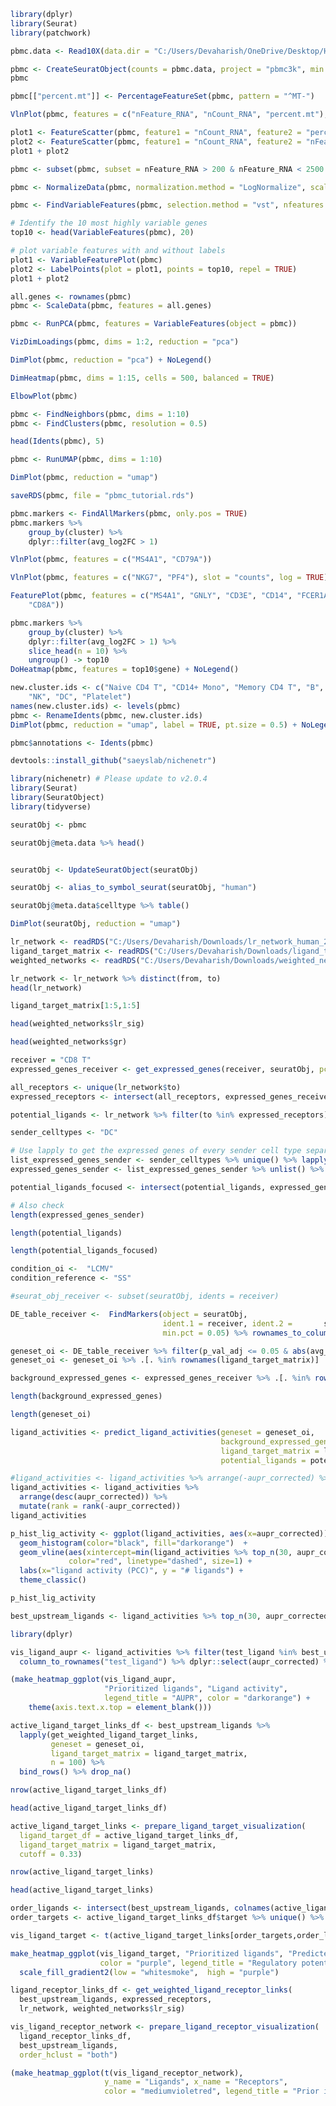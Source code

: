 ```{r}
library(dplyr)
library(Seurat)
library(patchwork)
```
```{r}
pbmc.data <- Read10X(data.dir = "C:/Users/Devaharish/OneDrive/Desktop/HARISH FILES/HIGHER STUDIES/UCD/Internship/filtered_gene_bc_matrices/hg19/")
```
```{r}
pbmc <- CreateSeuratObject(counts = pbmc.data, project = "pbmc3k", min.cells = 3, min.features = 200)
pbmc
```


```{r}
pbmc[["percent.mt"]] <- PercentageFeatureSet(pbmc, pattern = "^MT-")
```

```{r}
VlnPlot(pbmc, features = c("nFeature_RNA", "nCount_RNA", "percent.mt"), ncol = 3)
```
```{r}
plot1 <- FeatureScatter(pbmc, feature1 = "nCount_RNA", feature2 = "percent.mt")
plot2 <- FeatureScatter(pbmc, feature1 = "nCount_RNA", feature2 = "nFeature_RNA")
plot1 + plot2
```

```{r}
pbmc <- subset(pbmc, subset = nFeature_RNA > 200 & nFeature_RNA < 2500 & percent.mt < 5)

```

```{r}
pbmc <- NormalizeData(pbmc, normalization.method = "LogNormalize", scale.factor = 10000)

```


```{r}
pbmc <- FindVariableFeatures(pbmc, selection.method = "vst", nfeatures = 2000)

# Identify the 10 most highly variable genes
top10 <- head(VariableFeatures(pbmc), 20)

# plot variable features with and without labels
plot1 <- VariableFeaturePlot(pbmc)
plot2 <- LabelPoints(plot = plot1, points = top10, repel = TRUE)
plot1 + plot2
```
```{r}
all.genes <- rownames(pbmc)
pbmc <- ScaleData(pbmc, features = all.genes)

```

```{r}
pbmc <- RunPCA(pbmc, features = VariableFeatures(object = pbmc))
```

```{r}
VizDimLoadings(pbmc, dims = 1:2, reduction = "pca")
```

```{r}
DimPlot(pbmc, reduction = "pca") + NoLegend()
```

```{r}
DimHeatmap(pbmc, dims = 1:15, cells = 500, balanced = TRUE)
```

```{r}
ElbowPlot(pbmc)
```

```{r}
pbmc <- FindNeighbors(pbmc, dims = 1:10)
pbmc <- FindClusters(pbmc, resolution = 0.5)
```

```{r}
head(Idents(pbmc), 5)

```

```{r}
pbmc <- RunUMAP(pbmc, dims = 1:10)
```

```{r}
DimPlot(pbmc, reduction = "umap")
```


```{r}
saveRDS(pbmc, file = "pbmc_tutorial.rds")
```

```{r}
pbmc.markers <- FindAllMarkers(pbmc, only.pos = TRUE)
pbmc.markers %>%
    group_by(cluster) %>%
    dplyr::filter(avg_log2FC > 1)
```

```{r}
VlnPlot(pbmc, features = c("MS4A1", "CD79A"))
```

```{r}
VlnPlot(pbmc, features = c("NKG7", "PF4"), slot = "counts", log = TRUE)
```

```{r}
FeaturePlot(pbmc, features = c("MS4A1", "GNLY", "CD3E", "CD14", "FCER1A", "FCGR3A", "LYZ", "PPBP",
    "CD8A"))
```

```{r}
pbmc.markers %>%
    group_by(cluster) %>%
    dplyr::filter(avg_log2FC > 1) %>%
    slice_head(n = 10) %>%
    ungroup() -> top10
DoHeatmap(pbmc, features = top10$gene) + NoLegend()
```

```{r}
new.cluster.ids <- c("Naive CD4 T", "CD14+ Mono", "Memory CD4 T", "B", "CD8 T", "FCGR3A+ Mono",
    "NK", "DC", "Platelet")
names(new.cluster.ids) <- levels(pbmc)
pbmc <- RenameIdents(pbmc, new.cluster.ids)
DimPlot(pbmc, reduction = "umap", label = TRUE, pt.size = 0.5) + NoLegend()
```

```{r}
pbmc$annotations <- Idents(pbmc)
```

```{r}
devtools::install_github("saeyslab/nichenetr")
```


```{r}
library(nichenetr) # Please update to v2.0.4
library(Seurat)
library(SeuratObject)
library(tidyverse)
```

```{r}
seuratObj <- pbmc

seuratObj@meta.data %>% head()
```

```{r}
```


```{r}
seuratObj <- UpdateSeuratObject(seuratObj)
```

```{r}
seuratObj <- alias_to_symbol_seurat(seuratObj, "human")
```

```{r}
seuratObj@meta.data$celltype %>% table() 
```

```{r}
DimPlot(seuratObj, reduction = "umap")
```

```{r}
lr_network <- readRDS("C:/Users/Devaharish/Downloads/lr_network_human_21122021.rds")
ligand_target_matrix <- readRDS("C:/Users/Devaharish/Downloads/ligand_target_matrix_nsga2r_final.rds")
weighted_networks <- readRDS("C:/Users/Devaharish/Downloads/weighted_networks_nsga2r_final.rds")

lr_network <- lr_network %>% distinct(from, to)
head(lr_network)
```

```{r}
ligand_target_matrix[1:5,1:5]
```

```{r}
head(weighted_networks$lr_sig)
```


```{r}
head(weighted_networks$gr) 
```

```{r}
receiver = "CD8 T"
expressed_genes_receiver <- get_expressed_genes(receiver, seuratObj, pct = 0.05)
```

```{r}
all_receptors <- unique(lr_network$to)  
expressed_receptors <- intersect(all_receptors, expressed_genes_receiver)

potential_ligands <- lr_network %>% filter(to %in% expressed_receptors) %>% pull(from) %>% unique()
```

```{r}
sender_celltypes <- "DC"

# Use lapply to get the expressed genes of every sender cell type separately here
list_expressed_genes_sender <- sender_celltypes %>% unique() %>% lapply(get_expressed_genes, seuratObj, 0.05)
expressed_genes_sender <- list_expressed_genes_sender %>% unlist() %>% unique()

potential_ligands_focused <- intersect(potential_ligands, expressed_genes_sender) 

# Also check 
length(expressed_genes_sender)
```

```{r}
length(potential_ligands)
```

```{r}
length(potential_ligands_focused)
```

```{r}
condition_oi <-  "LCMV"
condition_reference <- "SS"

#seurat_obj_receiver <- subset(seuratObj, idents = receiver)

DE_table_receiver <-  FindMarkers(object = seuratObj,
                                  ident.1 = receiver, ident.2 =       sender_celltypes,
                                  min.pct = 0.05) %>% rownames_to_column("gene")

geneset_oi <- DE_table_receiver %>% filter(p_val_adj <= 0.05 & abs(avg_log2FC) >= 0.25) %>% pull(gene)
geneset_oi <- geneset_oi %>% .[. %in% rownames(ligand_target_matrix)]
```

```{r}
background_expressed_genes <- expressed_genes_receiver %>% .[. %in% rownames(ligand_target_matrix)]

length(background_expressed_genes)
```

```{r}
length(geneset_oi)
```

```{r}
ligand_activities <- predict_ligand_activities(geneset = geneset_oi,
                                               background_expressed_genes = background_expressed_genes,
                                               ligand_target_matrix = ligand_target_matrix,
                                               potential_ligands = potential_ligands)

#ligand_activities <- ligand_activities %>% arrange(-aupr_corrected) %>% mutate(rank = rank(desc(aupr_corrected)))
ligand_activities <- ligand_activities %>%
  arrange(desc(aupr_corrected)) %>%
  mutate(rank = rank(-aupr_corrected))
ligand_activities
```


```{r}
p_hist_lig_activity <- ggplot(ligand_activities, aes(x=aupr_corrected)) + 
  geom_histogram(color="black", fill="darkorange")  + 
  geom_vline(aes(xintercept=min(ligand_activities %>% top_n(30, aupr_corrected) %>% pull(aupr_corrected))),
             color="red", linetype="dashed", size=1) + 
  labs(x="ligand activity (PCC)", y = "# ligands") +
  theme_classic()

p_hist_lig_activity
```

```{r}
best_upstream_ligands <- ligand_activities %>% top_n(30, aupr_corrected) %>% arrange(-aupr_corrected) %>% pull(test_ligand)
```

```{r}
library(dplyr)
```

```{r}
vis_ligand_aupr <- ligand_activities %>% filter(test_ligand %in% best_upstream_ligands) %>%
  column_to_rownames("test_ligand") %>% dplyr::select(aupr_corrected) %>% arrange(aupr_corrected) %>% as.matrix(ncol = 1)

(make_heatmap_ggplot(vis_ligand_aupr,
                     "Prioritized ligands", "Ligand activity", 
                     legend_title = "AUPR", color = "darkorange") + 
    theme(axis.text.x.top = element_blank()))  
```

```{r}
active_ligand_target_links_df <- best_upstream_ligands %>%
  lapply(get_weighted_ligand_target_links,
         geneset = geneset_oi,
         ligand_target_matrix = ligand_target_matrix,
         n = 100) %>%
  bind_rows() %>% drop_na()

nrow(active_ligand_target_links_df)

```


```{r}
head(active_ligand_target_links_df)
```

```{r}
active_ligand_target_links <- prepare_ligand_target_visualization(
  ligand_target_df = active_ligand_target_links_df,
  ligand_target_matrix = ligand_target_matrix,
  cutoff = 0.33) 

nrow(active_ligand_target_links)
```
```{r}
head(active_ligand_target_links)

```

```{r}
order_ligands <- intersect(best_upstream_ligands, colnames(active_ligand_target_links)) %>% rev()
order_targets <- active_ligand_target_links_df$target %>% unique() %>% intersect(rownames(active_ligand_target_links))

vis_ligand_target <- t(active_ligand_target_links[order_targets,order_ligands])

make_heatmap_ggplot(vis_ligand_target, "Prioritized ligands", "Predicted target genes",
                    color = "purple", legend_title = "Regulatory potential") +
  scale_fill_gradient2(low = "whitesmoke",  high = "purple")
```

```{r}
ligand_receptor_links_df <- get_weighted_ligand_receptor_links(
  best_upstream_ligands, expressed_receptors,
  lr_network, weighted_networks$lr_sig) 
```

```{r}
vis_ligand_receptor_network <- prepare_ligand_receptor_visualization(
  ligand_receptor_links_df,
  best_upstream_ligands,
  order_hclust = "both") 

(make_heatmap_ggplot(t(vis_ligand_receptor_network), 
                     y_name = "Ligands", x_name = "Receptors",  
                     color = "mediumvioletred", legend_title = "Prior interaction potential"))
```

